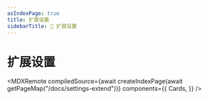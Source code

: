 ```yaml
---
asIndexPage: true
title: 扩展设置
sidebarTitle: 🔧 扩展设置
---
```



# 扩展设置


<MDXRemote
  compiledSource={await createIndexPage(await getPageMap("/docs/settings-extend"))}
  components={{
    Cards,
  }}
/>
